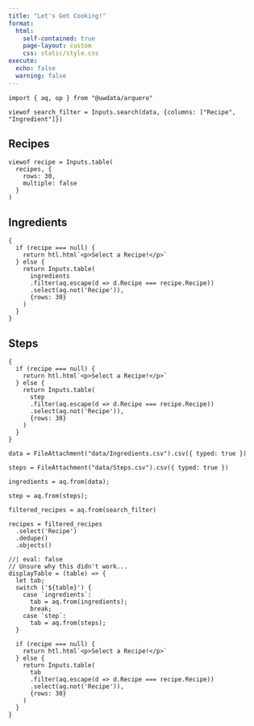 ```yaml
---
title: "Let's Get Cooking!"
format:
  html:
    self-contained: true
    page-layout: custom
    css: static/style.css
execute: 
  echo: false
  warning: false
---
```


```ojs
import { aq, op } from "@uwdata/arquero"
```

```ojs
viewof search_filter = Inputs.search(data, {columns: ["Recipe", "Ingredient"]})
```

:::{.grid}

:::{.g-col-12 .g-col-md-4 .g-col-lg-4}
## Recipes

```ojs
viewof recipe = Inputs.table(
  recipes, {
    rows: 30,
    multiple: false
  }
)
```
:::

:::{.g-col-12 .g-col-md-8 .g-col-lg-4}
## Ingredients

```ojs
{
  if (recipe === null) {
    return htl.html`<p>Select a Recipe!</p>`
  } else {
    return Inputs.table(
      ingredients
      .filter(aq.escape(d => d.Recipe === recipe.Recipe))
      .select(aq.not('Recipe')), 
      {rows: 30}
    ) 
  }
}
```
:::

:::{.g-col-12 .g-col-lg-4}
## Steps

```ojs
{
  if (recipe === null) {
    return htl.html`<p>Select a Recipe!</p>`
  } else {
    return Inputs.table(
      step
      .filter(aq.escape(d => d.Recipe === recipe.Recipe))
      .select(aq.not('Recipe')), 
      {rows: 30}
    ) 
  }
}
```

:::

:::

```ojs
data = FileAttachment("data/Ingredients.csv").csv({ typed: true })
```

```ojs
steps = FileAttachment("data/Steps.csv").csv({ typed: true })
```

```ojs
ingredients = aq.from(data);
```

```ojs
step = aq.from(steps);
```

```ojs
filtered_recipes = aq.from(search_filter)
```

```ojs
recipes = filtered_recipes
  .select('Recipe')
  .dedupe()
  .objects()
```

```ojs
//| eval: false
// Unsure why this didn't work...
displayTable = (table) => {
  let tab;
  switch ('${table}') {
    case `ingredients`:
      tab = aq.from(ingredients);
      break;
    case `step`:
      tab = aq.from(steps);
  }

  if (recipe === null) {
    return htl.html`<p>Select a Recipe!</p>`
  } else {
    return Inputs.table(
      tab
      .filter(aq.escape(d => d.Recipe === recipe.Recipe))
      .select(aq.not('Recipe')), 
      {rows: 30}
    ) 
  }
}
```